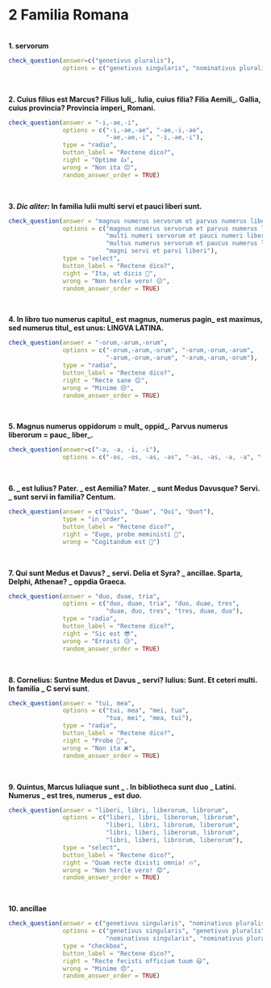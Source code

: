 # 2 Familia Romana

</br>
**1. servorum**
```{r}
check_question(answer=c("genetivus pluralis"), 
               options = c("genetivus singularis", "nominativus pluralis", "nominativus singularis", "genetivus pluralis"), right = "probe 👌", wrong = "non hercle vero! 😕", button_label = "Rectene dico?", type = "radio")
```
</br>

**2. Cuius filius est Marcus? Filius Iuli_. Iulia, cuius filia? Filia Aemili_. Gallia, cuius provincia? Provincia imperi_ Romani.**

```{r}
check_question(answer = "-i,-ae,-i",
               options = c("-i,-ae,-ae", "-ae,-i,-ae", 
                           "-ae,-ae,-i", "-i,-ae,-i"),
               type = "radio",
               button_label = "Rectene dico?",
               right = "Optime 👍",
               wrong = "Non ita 😔",
               random_answer_order = TRUE)
```
</br>

**3. _Dic aliter:_ In familia Iulii multi servi et pauci liberi sunt.**

```{r}
check_question(answer = "magnus numerus servorum et parvus numerus liberorum",
               options = c("magnus numerus servorum et parvus numerus liberorum", 
                           "multi numeri servorum et pauci numeri liberorum", 
                           "multus numerus servorum et paucus numerus liberorum", 
                           "magni servi et parvi liberi"),
               type = "select",
               button_label = "Rectene dico?",
               right = "Ita, ut dicis 👏",
               wrong = "Non hercle vero! 😕",
               random_answer_order = TRUE)
```
</br>

**4. In libro tuo numerus capitul_ est magnus, numerus pagin_ est maximus, sed numerus titul_ est unus: LINGVA LATINA.**

```{r}
check_question(answer = "-orum,-arum,-orum",
               options = c("-orum,-arum,-orum", "-orum,-orum,-arum", 
                           "-arum,-orum,-arum", "-arum,-arum,-orum"),
               type = "radio",
               button_label = "Rectene dico?",
               right = "Recte sane 😊",
               wrong = "Minime 😒",
               random_answer_order = TRUE)
```
</br>

**5. Magnus numerus oppidorum = mult_ oppid_. Parvus numerus liberorum = pauc_ liber_.**

```{r}
check_question(answer=c("-a, -a, -i, -i"), 
               options = c("-os, -os, -as, -as", "-as, -as, -a, -a", "-a, -a, -i, -i", "-os, -os, -i, -i"), right = "ita, ut dicis 👏", wrong = "minime 😔", button_label = "Rectene dico?", type = "radio")
```
</br>

**6. _ est Iulius? Pater. _ est Aemilia? Mater. _ sunt Medus Davusque? Servi. _ sunt servi in familia? Centum.**

```{r}
check_question(answer = c("Quis", "Quae", "Qui", "Quot"), 
               type = "in_order",
               button_label = "Rectene dico?",
               right = "Euge, probe meministi 🥳",
               wrong = "Cogitandum est 🤔")
```
</br>

**7. Qui sunt Medus et Davus? _ servi. Delia et Syra? _ ancillae. Sparta, Delphi, Athenae? _ oppdia Graeca.**

```{r}
check_question(answer = "duo, duae, tria",
               options = c("duo, duae, tria", "duo, duae, tres", 
                           "duae, duo, tres", "tres, duae, duo"),
               type = "radio",
               button_label = "Rectene dico?",
               right = "Sic est 😎",
               wrong = "Errasti 😥",
               random_answer_order = TRUE)
```
</br>

**8. Cornelius: Suntne Medus et Davus _ servi? Iulius: Sunt. Et ceteri multi. In familia _ C servi sunt**.

```{r}
check_question(answer = "tui, mea",
               options = c("tui, mea", "mei, tua", 
                           "tua, mei", "mea, tui"),
               type = "radio",
               button_label = "Rectene dico?",
               right = "Probe 💯",
               wrong = "Non ita ❌",
               random_answer_order = TRUE)
```
</br>

**9. Quintus, Marcus Iuliaque sunt _ . In bibliotheca sunt duo _ Latini. Numerus _ est tres, numerus _ est duo.**

```{r}
check_question(answer = "liberi, libri, liberorum, librorum",
               options = c("liberi, libri, liberorum, librorum", 
                           "liberi, libri, librorum, liberorum", 
                           "libri, liberi, liberorum, librorum", 
                           "libri, liberi, librorum, liberorum"),
               type = "select",
               button_label = "Rectene dico?",
               right = "Quam recte dixisti omnia! 🔥",
               wrong = "Non hercle vero! 😟",
               random_answer_order = TRUE)
```
</br>

**10. ancillae**

```{r}
check_question(answer = c("genetivus singularis", "nominativus pluralis"),
               options = c("genetivus singularis", "genetivus pluralis", 
                           "nominativus singularis", "nominativus pluralis"),
               type = "checkbox",
               button_label = "Rectene dico?",
               right = "Recte fecisti officium tuum 😃",
               wrong = "Minime 😞",
               random_answer_order = TRUE)
```
</br>


